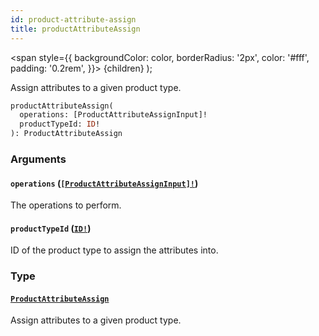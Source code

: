 ```yaml
---
id: product-attribute-assign
title: productAttributeAssign
---
```


<span
style={{
      backgroundColor: color,
      borderRadius: '2px',
      color: '#fff',
      padding: '0.2rem',
    }}>
{children}
</span>
);

Assign attributes to a given product type.

```graphql
productAttributeAssign(
  operations: [ProductAttributeAssignInput]!
  productTypeId: ID!
): ProductAttributeAssign

```

### Arguments

#### `operations` ([`[ProductAttributeAssignInput]!`](/api-reference/inputs/product-attribute-assign-input.mdx))

The operations to perform.

#### `productTypeId` ([`ID!`](/api-reference/scalars/id.mdx))

ID of the product type to assign the attributes into.

### Type

#### [`ProductAttributeAssign`](/api-reference/objects/product-attribute-assign.mdx)

Assign attributes to a given product type.
